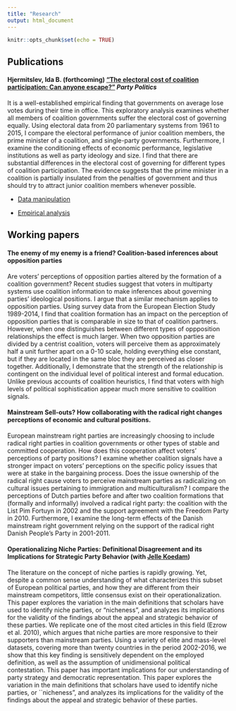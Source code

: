 ```yaml
---
title: "Research"
output: html_document
---
```


```r
knitr::opts_chunk$set(echo = TRUE)
```

## Publications
#### Hjermitslev, Ida B. (forthcoming) ["The electoral cost of coalition participation: Can anyone escape?"](http://journals.sagepub.com/doi/abs/10.1177/1354068818794216) *Party Politics*

It is a well-established empirical finding that governments on average lose votes during their time in office. This exploratory analysis examines whether all members of coalition governments suffer the electoral cost of governing equally. Using electoral data from 20 parliamentary systems from 1961 to 2015, I compare the electoral performance of junior coalition members, the prime minister of a coalition, and single-party governments. Furthermore, I examine the conditioning effects of economic performance, legislative institutions as well as party ideology and size. I find that there are substantial differences in the electoral cost of governing for different types of coalition participation. The evidence suggests that the prime minister in a coalition is partially insulated from the penalties of government and thus should try to attract junior coalition members whenever possible.
  
  * [Data manipulation](files/ElectoralCostData.R)
  
  * [Empirical analysis](files/ElectoralCostAnalysis.R)
  
  
## Working papers
#### The enemy of my enemy is a friend? Coalition-based inferences about opposition parties


Are voters' perceptions of opposition parties altered by the formation of a coalition government? Recent studies suggest that voters in multiparty systems use coalition information to make inferences about governing parties' ideological positions. I argue that a similar mechanism applies to opposition parties. Using survey data from the European Election Study 1989-2014, I find that coalition formation has an impact on the perception of opposition parties that is comparable in size to that of coalition partners. However, when one distinguishes between different types of oppposition relationships the effect is much larger. When two opposition parties are divided by a centrist coalition, voters will perceive them as approximately half a unit further apart on a 0-10 scale, holding everything else constant, but if they are located in the same bloc they are perceived as closer together. Additionally, I demonstrate that the strength of the relationship is contingent on the individual level of political interest and formal education. Unlike previous accounts of coalition heuristics, I find that voters with high levels of political sophistication appear much more sensitive to coalition signals.

#### Mainstream Sell-outs? How collaborating with the radical right changes perceptions of economic and cultural positions.

European mainstream right parties are increasingly choosing to include radical right parties in coalition governments or other types of stable and committed cooperation. How does this cooperation affect voters' perceptions of party positions? I examine whether coalition signals have a stronger impact on voters' perceptions on the specific policy issues that were at stake in the bargaining process. Does the issue ownership of the radical right cause voters to perceive mainstream parties as radicalizing on cultural issues pertaining to immigration and multiculturalism? I compare the perceptions of Dutch parties before and after two coalition formations that (formally and informally) involved a radical right party: the coalition with the List Pim Fortuyn in 2002 and the support agreement with the Freedom Party in 2010. Furthermore, I examine the long-term effects of the Danish mainstream right government relying on the support of the radical right Danish People's Party in 2001-2011.

#### Operationalizing Niche Parties: Definitional Disagreement and its Implications for Strategic Party Behavior (with [Jelle Koedam](http://jellekoedam.com))

The literature on the concept of niche parties is rapidly growing. Yet, despite a common sense understanding of what characterizes this subset of European political parties, and how they are different from their mainstream competitors, little consensus exist on their operationalization. This paper explores the variation in the main definitions that scholars have used to identify niche parties, or “nicheness”, and analyzes its implications for the validity of the findings about the appeal and strategic behavior of these parties. We replicate one of the most cited articles in this field (Ezrow et al. 2010), which argues that niche parties are more responsive to their supporters than mainstream parties. Using a variety of elite and mass-level datasets, covering more than twenty countries in the period 2002-2016, we show that this key finding is sensitively dependent on the employed definition, as well as the assumption of unidimensional political contestation. This paper has important implications for our understanding of party strategy and democratic representation. This paper explores the variation in the main definitions that scholars have used to identify niche parties, or ``nicheness", and analyzes its implications for the validity of the findings about the appeal and strategic behavior of these parties.

